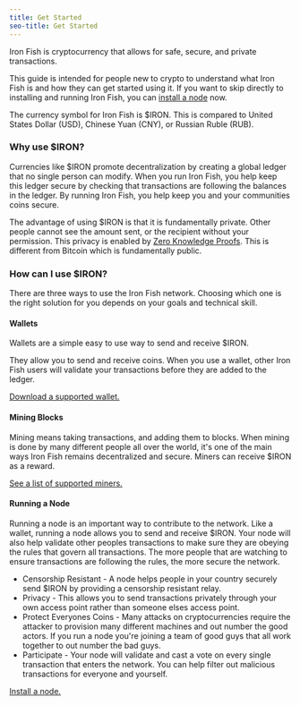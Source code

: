 ```yaml
---
title: Get Started
seo-title: Get Started
---
```


Iron Fish is cryptocurrency that allows for safe, secure, and private transactions.

This guide is intended for people new to crypto to understand what Iron Fish is and how they can get started using it. If you want to skip directly to installing and running Iron Fish, you can [install a node](/use/get-started/installation) now.

The currency symbol for Iron Fish is $IRON. This is compared to United States Dollar (USD), Chinese Yuan (CNY), or Russian Ruble (RUB).

### Why use $IRON?

Currencies like $IRON promote decentralization by creating a global ledger that no single person can modify. When you run Iron Fish, you help keep this ledger secure by checking that transactions are following the balances in the ledger. By running Iron Fish, you help keep you and your communities coins secure.

The advantage of using $IRON is that it is fundamentally private. Other people cannot see the amount sent, or the recipient without your permission. This privacy is enabled by [Zero Knowledge Proofs](https://www.youtube.com/watch?v=BT88s7_VtC8&t=380s&ab_channel=ETHGlobal). This is different from Bitcoin which is fundamentally public.

### How can I use $IRON?

There are three ways to use the Iron Fish network. Choosing which one is the right solution for you depends on your goals and technical skill.

#### Wallets

Wallets are a simple easy to use way to send and receive $IRON.

They allow you to send and receive coins. When you use a wallet, other Iron Fish users will validate your transactions before they are added to the ledger.

[Download a supported wallet.](/use/ecosystem?category=wallets)

#### Mining Blocks

Mining means taking transactions, and adding them to blocks. When mining is done by many different people all over the world, it's one of the main ways Iron Fish remains decentralized and secure. Miners can receive $IRON as a reward.

[See a list of supported miners.](/use/get-started/mining)

#### Running a Node

Running a node is an important way to contribute to the network. Like a wallet, running a node allows you to send and receive $IRON. Your node will also help validate other peoples transactions to make sure they are obeying the rules that govern all transactions. The more people that are watching to ensure transactions are following the rules, the more secure the network.

 - Censorship Resistant - A node helps people in your country securely send $IRON by providing a censorship resistant relay.
 - Privacy - This allows you to send transactions privately through your own access point rather than someone elses access point.
 - Protect Everyones Coins - Many attacks on cryptocurrencies require the attacker to provision many different machines and out number the good actors. If you run a node you're joining a team of good guys that all work together to out number the bad guys.
 - Participate - Your node will validate and cast a vote on every single transaction that enters the network. You can help filter out malicious transactions for everyone and yourself.

[Install a node.](/use/get-started/installation)
